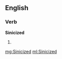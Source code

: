 ==English==

===Verb===
'''Sinicized'''

# {{past of|[[sinicize]]}}

[[mg:Sinicized]]
[[ml:Sinicized]]